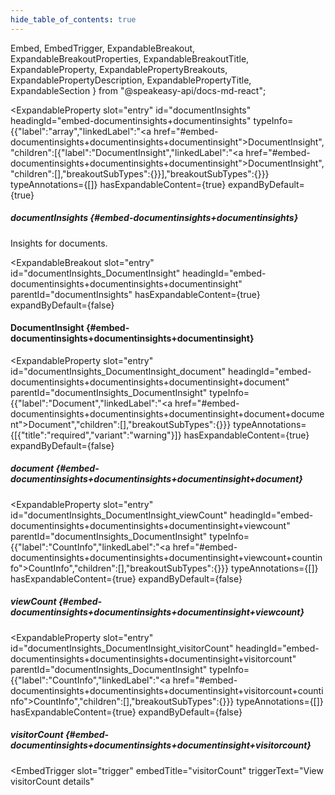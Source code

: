 ```yaml
---
hide_table_of_contents: true
---
```

  Embed,
  EmbedTrigger,
  ExpandableBreakout,
  ExpandableBreakoutProperties,
  ExpandableBreakoutTitle,
  ExpandableProperty,
  ExpandablePropertyBreakouts,
  ExpandablePropertyDescription,
  ExpandablePropertyTitle,
  ExpandableSection
} from "@speakeasy-api/docs-md-react";

<ExpandableSection>

<ExpandableProperty
  slot="entry"
  id="documentInsights"
  headingId="embed-documentinsights+documentinsights"
  typeInfo={{"label":"array","linkedLabel":"<a href=\"#embed-documentinsights+documentinsights+documentinsight\">DocumentInsight</a>","children":[{"label":"DocumentInsight","linkedLabel":"<a href=\"#embed-documentinsights+documentinsights+documentinsight\">DocumentInsight</a>","children":[],"breakoutSubTypes":{}}],"breakoutSubTypes":{}}}
  typeAnnotations={[]}
  hasExpandableContent={true}
  expandByDefault={true}
>

<ExpandablePropertyTitle slot="title">

##### documentInsights \{#embed-documentinsights+documentinsights\}

</ExpandablePropertyTitle>

<ExpandablePropertyDescription slot="description">

Insights for documents.

</ExpandablePropertyDescription>

<ExpandablePropertyBreakouts slot="breakouts">

<ExpandableBreakout
  slot="entry"
  id="documentInsights_DocumentInsight"
  headingId="embed-documentinsights+documentinsights+documentinsight"
  parentId="documentInsights"
  hasExpandableContent={true}
  expandByDefault={false}
>

<ExpandableBreakoutTitle slot="title">

#### DocumentInsight \{#embed-documentinsights+documentinsights+documentinsight\}

</ExpandableBreakoutTitle>

<ExpandableBreakoutProperties slot="properties">

<ExpandableProperty
  slot="entry"
  id="documentInsights_DocumentInsight_document"
  headingId="embed-documentinsights+documentinsights+documentinsight+document"
  parentId="documentInsights_DocumentInsight"
  typeInfo={{"label":"Document","linkedLabel":"<a href=\"#embed-documentinsights+documentinsights+documentinsight+document+document\">Document</a>","children":[],"breakoutSubTypes":{}}}
  typeAnnotations={[{"title":"required","variant":"warning"}]}
  hasExpandableContent={true}
  expandByDefault={false}
>

<ExpandablePropertyTitle slot="title">

##### document \{#embed-documentinsights+documentinsights+documentinsight+document\}

</ExpandablePropertyTitle>

<ExpandablePropertyBreakouts slot="breakouts">

<Embed slot="embed">

<EmbedTrigger slot="trigger" embedTitle="document" triggerText="View document details">

<Embeddocument />

</EmbedTrigger>

</Embed>

</ExpandablePropertyBreakouts>

</ExpandableProperty>

<ExpandableProperty
  slot="entry"
  id="documentInsights_DocumentInsight_viewCount"
  headingId="embed-documentinsights+documentinsights+documentinsight+viewcount"
  parentId="documentInsights_DocumentInsight"
  typeInfo={{"label":"CountInfo","linkedLabel":"<a href=\"#embed-documentinsights+documentinsights+documentinsight+viewcount+countinfo\">CountInfo</a>","children":[],"breakoutSubTypes":{}}}
  typeAnnotations={[]}
  hasExpandableContent={true}
  expandByDefault={false}
>

<ExpandablePropertyTitle slot="title">

##### viewCount \{#embed-documentinsights+documentinsights+documentinsight+viewcount\}

</ExpandablePropertyTitle>

<ExpandablePropertyBreakouts slot="breakouts">

<Embed slot="embed">

<EmbedTrigger slot="trigger" embedTitle="viewCount" triggerText="View viewCount details">

<Embedviewcount />

</EmbedTrigger>

</Embed>

</ExpandablePropertyBreakouts>

</ExpandableProperty>

<ExpandableProperty
  slot="entry"
  id="documentInsights_DocumentInsight_visitorCount"
  headingId="embed-documentinsights+documentinsights+documentinsight+visitorcount"
  parentId="documentInsights_DocumentInsight"
  typeInfo={{"label":"CountInfo","linkedLabel":"<a href=\"#embed-documentinsights+documentinsights+documentinsight+visitorcount+countinfo\">CountInfo</a>","children":[],"breakoutSubTypes":{}}}
  typeAnnotations={[]}
  hasExpandableContent={true}
  expandByDefault={false}
>

<ExpandablePropertyTitle slot="title">

##### visitorCount \{#embed-documentinsights+documentinsights+documentinsight+visitorcount\}

</ExpandablePropertyTitle>

<ExpandablePropertyBreakouts slot="breakouts">

<Embed slot="embed">

<EmbedTrigger
  slot="trigger"
  embedTitle="visitorCount"
  triggerText="View visitorCount details"
>

<Embedvisitorcount />

</EmbedTrigger>

</Embed>

</ExpandablePropertyBreakouts>

</ExpandableProperty>

</ExpandableBreakoutProperties>

</ExpandableBreakout>

</ExpandablePropertyBreakouts>

</ExpandableProperty>

</ExpandableSection>